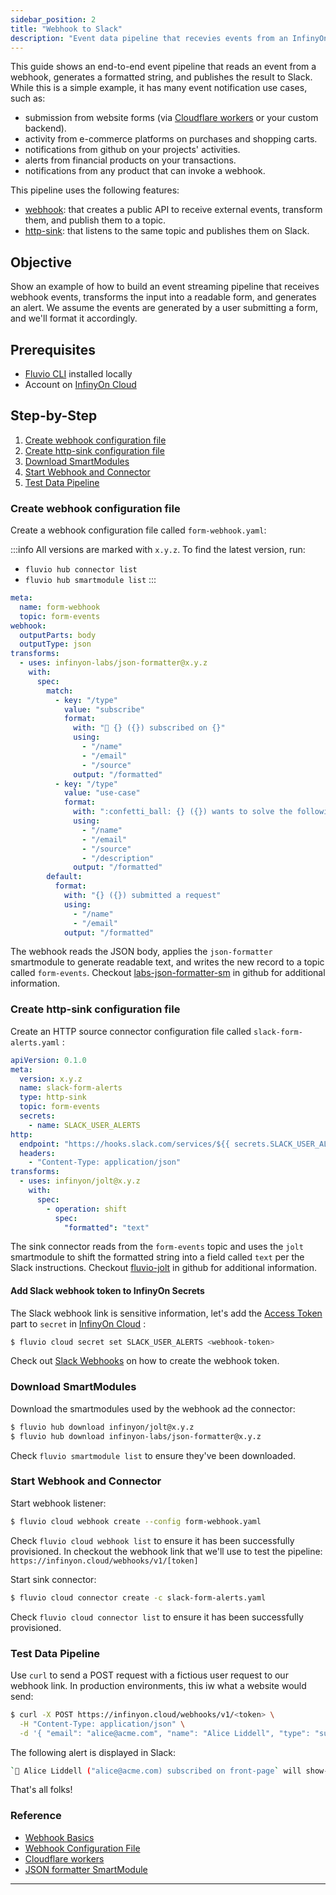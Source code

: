 ```yaml
---
sidebar_position: 2
title: "Webhook to Slack"
description: "Event data pipeline that recevies events from an InfinyOn Cloud Webhook and sends an alert to Slack"
---
```


This guide shows an end-to-end event pipeline that reads an event from a webhook, generates a formatted string, and publishes the result to Slack. While this is a simple example, it has many event notification use cases, such as:

* submission from website forms (via [Cloudflare workers] or your custom backend).
* activity from e-commerce platforms on purchases and shopping carts.
* notifications from github on your projects' activities.
* alerts from financial products on your transactions.
* notifications from any product that can invoke a webhook.

This pipeline uses the following features:

* [webhook]: that creates a public API to receive external events, transform them, and publish them to a topic.
* [http-sink]: that listens to the same topic and publishes them on Slack.


## Objective

Show an example of how to build an event streaming pipeline that receives webhook events, transforms the input into a readable form, and generates an alert. We assume the events are generated by a user submitting a form, and we'll format it accordingly.

## Prerequisites

* [Fluvio CLI] installed locally
* Account on [InfinyOn Cloud]

## Step-by-Step

1. [Create webhook configuration file](#create-webhook-configuration-file)
2. [Create http-sink configuration file](#create-http-sink-configuration-file)
3. [Download SmartModules](#download-smartmodules)
4. [Start Webhook and Connector](#start-webhook-and-connector)
5. [Test Data Pipeline](#test-data-pipeline)

### Create webhook configuration file

Create a webhook configuration file called `form-webhook.yaml`:

:::info
All versions are marked with `x.y.z`. To find the latest version, run:
*  `fluvio hub connector list`
*  `fluvio hub smartmodule list`
:::

```yaml title="quotes-source-connector.yml"
meta:
  name: form-webhook
  topic: form-events
webhook:
  outputParts: body
  outputType: json
transforms:
  - uses: infinyon-labs/json-formatter@x.y.z
    with:
      spec:
        match:
          - key: "/type"
            value: "subscribe"
            format:
              with: "📢 {} ({}) subscribed on {}"
              using:
                - "/name"
                - "/email"
                - "/source"
              output: "/formatted"
          - key: "/type"
            value: "use-case"
            format:
              with: ":confetti_ball: {} ({}) wants to solve the following '{}' use-case:\n>{}"
              using:
                - "/name"
                - "/email"
                - "/source"
                - "/description"
              output: "/formatted"
        default:
          format:
            with: "{} ({}) submitted a request"
            using:
              - "/name"
              - "/email"
            output: "/formatted"
```

The webhook reads the JSON body, applies the `json-formatter` smartmodule to generate readable text, and writes the new record to a topic called `form-events`. Checkout [labs-json-formatter-sm] in github for additional information.


### Create http-sink configuration file

Create an HTTP source connector configuration file called `slack-form-alerts.yaml` :

```yaml title="slack-form-alerts.yaml"
apiVersion: 0.1.0
meta:
  version: x.y.z
  name: slack-form-alerts
  type: http-sink
  topic: form-events
  secrets:
    - name: SLACK_USER_ALERTS
http:
  endpoint: "https://hooks.slack.com/services/${{ secrets.SLACK_USER_ALERTS }}"
  headers:
    - "Content-Type: application/json"
transforms:
  - uses: infinyon/jolt@x.y.z
    with:
      spec:
        - operation: shift
          spec:
            "formatted": "text"
```

The sink connector reads from the `form-events` topic and uses the `jolt` smartmodule to shift the formatted string into a field called `text` per the Slack instructions. Checkout [fluvio-jolt] in github for additional information.

#### Add Slack webhook token to InfinyOn Secrets

The Slack webhook link is sensitive information, let's add the [Access Token] part to `secret` in [InfinyOn Cloud] :

```bash
$ fluvio cloud secret set SLACK_USER_ALERTS <webhook-token>
```

Check out [Slack Webhooks] on how to create the webhook token.


### Download SmartModules

Download the smartmodules used by the webhook ad the connector:

```bash
$ fluvio hub download infinyon/jolt@x.y.z
$ fluvio hub download infinyon-labs/json-formatter@x.y.z
```

Check `fluvio smartmodule list` to ensure they've been downloaded.


### Start Webhook and Connector

Start webhook listener:

```bash
$ fluvio cloud webhook create --config form-webhook.yaml
```
Check `fluvio cloud webhook list` to ensure it has been successfully provisioned. In checkout the webhook link that we'll use to test the pipeline: `https://infinyon.cloud/webhooks/v1/[token]`


Start sink connector:

```bash
$ fluvio cloud connector create -c slack-form-alerts.yaml
```

Check `fluvio cloud connector list` to ensure it has been successfully provisioned.


### Test Data Pipeline

Use `curl` to send a POST request with a fictious user request to our webhook link. In production environments, this iw what a website would send:

```bash
$ curl -X POST https://infinyon.cloud/webhooks/v1/<token> \
  -H "Content-Type: application/json" \
  -d '{ "email": "alice@acme.com", "name": "Alice Liddell", "type": "subscribe", "source": "front-page" }'
```

The following alert is displayed in Slack:

```bash
`📢 Alice Liddell ("alice@acme.com) subscribed on front-page` will show-up in your slack channel.
```
That's all folks!

### Reference

* [Webhook Basics]
* [Webhook Configuration File]
* [Cloudflare workers]
* [JSON formatter SmartModule]

---

[webhook]: fluvio/how-to/use-webhooks.mdx
[Webhook Basics]: fluvio/how-to/use-webhooks.mdx
[Webhook Configuration File]: fluvio/tutorials/webhook-to-slack.mdx#create-webhook-configuration-file
[http-sink]: https://github.com/infinyon/http-sink-connector
[labs-json-formatter-sm]: https://github.com/infinyon/labs-json-formatter-sm
[JSON formatter SmartModule]: https://github.com/infinyon/labs-json-formatter-sm
[fluvio-jolt]: https://github.com/infinyon/fluvio-jolt
[Fluvio CLI]: fluvio/quickstart.mdx#install-fluvio
[InfinyOn Cloud]: https://infinyon.cloud/signup
[Access Token]: https://docs.github.com/en/authentication/keeping-your-account-and-data-secure/creating-a-personal-access-token
[Slack Webhooks]: https://api.slack.com/messaging/webhooks
[Cloudflare workers]: https://workers.cloudflare.com
